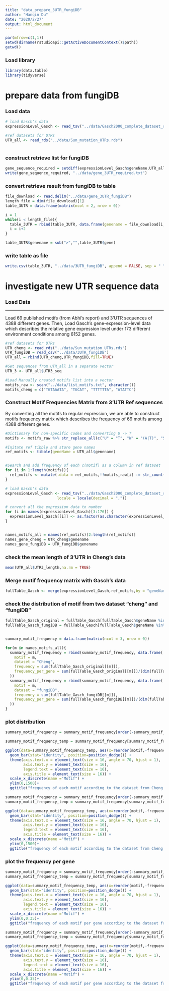 ```yaml
---
title: "data_prepare_3UTR_fungiDB"
author: "Hanqin Du"
date: "2020/2/27"
output: html_document
---
```



```r
par(mfrow=c(1,1))
setwd(dirname(rstudioapi::getActiveDocumentContext()$path))
getwd()
```


### Load library
```r
library(data.table)
library(tidyverse)
```


# prepare data from fungiDB

### Load data
```r
# load Gasch's data
expressionLevel_Gasch <- read_tsv("../data/Gasch2000_complete_dataset_rename.txt", locale = locale(decimal = ","))

#ref datasets for UTRs 
UTR_all <- read_rds("../data/Sun_mutation_UTRs.rds")
  
```

### construct retrieve list for fungiDB
```r
gene_sequence_required = setdiff(expressionLevel_Gasch$geneName,UTR_all$genename)
write(gene_sequence_required, "../data/gene_3UTR_required.txt")
```

### convert retrieve result from fungiDB to table
```r
file_download <- read.delim("../data/gene_3UTR_fungiDB")
length_file = dim(file_download)[1]
table_3UTR = data.frame(matrix(ncol = 2, nrow = 0))

i = 1
while(i < length_file){
  table_3UTR = rbind(table_3UTR, data.frame(genename = file_download[i,1], "UTR3_seq" = file_download[i+1,1]))
  i = i+2
}

table_3UTR$genename = sub(">","",table_3UTR$gene)

```


### write table as file
```r
write.csv(table_3UTR, "../data/3UTR_fungiDB", append = FALSE, sep = " ", dec = ".", row.names = FALSE, col.names = TRUE)
```





# investigate new UTR sequence data


### Load Data
***
Load 69 published motifs (from Abhi's report) and 3'UTR sequences of 4388 different genes. Then, Load Gasch's gene-expression-level data which describes the relative gene expression level under 173 different environment conditions among 6152 genes.

```r

#ref datasets for UTRs 
UTR_cheng <- read_rds("../data/Sun_mutation_UTRs.rds")
UTR_fungiDB = read_csv("../data/3UTR_fungiDB")
UTR_all = rbind(UTR_cheng,UTR_fungiDB,fill=TRUE)

#Get sequences from UTR_all in a separate vector
UTR_3 <- UTR_all$UTR3_seq

#Load Manually created motifs list into a vector
motifs_raw <- scan("../data/list_motifs.txt", character())
motifs_cheng = c("TGTAAATA", "TGCAT", "TTTTTTA", "ATATTC")


```


### Construct Motif Frequencies Matrix from 3'UTR Ref sequences
By converting all the motifs to regular expression, we are able to construct motifs frequency matrix which describes the frequency of 69 motifs among 4388 different genes.
```r

#Dictionary for non-specific codes and converting U -> T
motifs <- motifs_raw %>% str_replace_all(c("U" = "T", "W" = "(A|T)", "S" = "(C|G)", "M" = "(A|C)", "K" = "(G|T)", "R" = "(A|G)", "Y" = "(C|T)", "B" = "(C|G|T)", "D" = "(A|G|T)", "H" = "(A|C|T)", "V" = "(A|C|G)", "N" = "(A|C|G|T)"))

#Initate ref tibble and store gene names
ref_motifs <- tibble(geneName = UTR_all$genename)


#Search and add frequency of each c(motif) as a column in ref dataset
for (i in 1:length(motifs)){
  ref_motifs <- mutate(.data = ref_motifs,!!motifs_raw[i] := str_count(UTR_3, motifs[i]))
}

# load Gasch's data
expressionLevel_Gasch <- read_tsv("../data/Gasch2000_complete_dataset_rename.txt", 
                       locale = locale(decimal = ","))

# convert all the expression data to number
for (i in names(expressionLevel_Gasch)[3:176]) {
  expressionLevel_Gasch[[i]] <- as.factor(as.character(expressionLevel_Gasch[[i]]))
}


names_motifs_all = names(ref_motifs)[2:length(ref_motifs)]
names_gene_cheng = UTR_cheng$genename
names_gene_fungiDB = UTR_fungiDB$genename
```


### check the mean length of 3'UTR in Cheng's data
```r
mean(UTR_all$UTR3_length,na.rm = TRUE)
```


### Merge motif frequency matrix with Gasch's data
```r
fullTable_Gasch <- merge(expressionLevel_Gasch,ref_motifs,by = "geneName")
```

### check the distribution of motif from two dataset "cheng" and "fungiDB"
```r

fullTable_Gasch_original = fullTable_Gasch[fullTable_Gasch$geneName %in% names_gene_cheng,]
fullTable_Gasch_fungiDB = fullTable_Gasch[fullTable_Gasch$geneName %in% names_gene_fungiDB,]


summary_motif_frequency = data.frame(matrix(ncol = 3, nrow = 0))

for(m in names_motifs_all){
  summary_motif_frequency = rbind(summary_motif_frequency, data.frame(
    motif = m,
    dataset = "Cheng",
    frequency = sum(fullTable_Gasch_original[[m]]),
    frequency_per_gene = sum(fullTable_Gasch_original[[m]])/(dim(fullTable_Gasch_original)[1])
  ))
  summary_motif_frequency = rbind(summary_motif_frequency, data.frame(
    motif = m,
    dataset = "fungiDB",
    frequency = sum(fullTable_Gasch_fungiDB[[m]]),
    frequency_per_gene = sum(fullTable_Gasch_fungiDB[[m]])/(dim(fullTable_Gasch_fungiDB)[1])
  ))
}


```

### plot distribution


```r
summary_motif_frequency = summary_motif_frequency[order(-summary_motif_frequency$frequency),]

summary_motif_frequency_temp = summary_motif_frequency[summary_motif_frequency$motif %in% head(unique(summary_motif_frequency$motif),35),]

ggplot(data=summary_motif_frequency_temp, aes(x=reorder(motif,-frequency), y=frequency, fill=dataset)) +
  geom_bar(stat="identity", position=position_dodge()) +
  theme(axis.text.x = element_text(size = 16, angle = 70, hjust = 1),
        axis.text.y = element_text(size = 16),
        legend.text = element_text(size = 16),
        axis.title = element_text(size = 16)) + 
  scale_x_discrete(name ="Motif") + 
  ylim(0,1500)+
  ggtitle("frequency of each motif according to the dataset from Cheng's study and fungiDB")
```

```r
summary_motif_frequency = summary_motif_frequency[order(-summary_motif_frequency$frequency),]
summary_motif_frequency_temp = summary_motif_frequency[summary_motif_frequency$motif %in% tail(unique(summary_motif_frequency$motif),34),]

ggplot(data=summary_motif_frequency_temp, aes(x=reorder(motif,-frequency), y=frequency, fill=dataset)) +
  geom_bar(stat="identity", position=position_dodge()) +
  theme(axis.text.x = element_text(size = 16, angle = 70, hjust = 1),
        axis.text.y = element_text(size = 16),
        legend.text = element_text(size = 16),
        axis.title = element_text(size = 16)) + 
  scale_x_discrete(name ="Motif") + 
  ylim(0,1500)+
  ggtitle("frequency of each motif according to the dataset from Cheng's study and fungiDB")
```


### plot the frequency per gene
```r
summary_motif_frequency = summary_motif_frequency[order(-summary_motif_frequency$frequency_per_gene),]
summary_motif_frequency_temp = summary_motif_frequency[summary_motif_frequency$motif %in% head(unique(summary_motif_frequency$motif),35),]

ggplot(data=summary_motif_frequency_temp, aes(x=reorder(motif,-frequency_per_gene), y=frequency_per_gene, fill=dataset)) +
  geom_bar(stat="identity", position=position_dodge()) +
  theme(axis.text.x = element_text(size = 16, angle = 70, hjust = 1),
        axis.text.y = element_text(size = 16),
        legend.text = element_text(size = 16),
        axis.title = element_text(size = 16)) + 
  scale_x_discrete(name ="Motif") + 
  ylim(0,0.35)+
  ggtitle("frequency of each motif per gene according to the dataset from Cheng's study and fungiDB")
```

```r
summary_motif_frequency = summary_motif_frequency[order(-summary_motif_frequency$frequency_per_gene),]
summary_motif_frequency_temp = summary_motif_frequency[summary_motif_frequency$motif %in% tail(unique(summary_motif_frequency$motif),34),]

ggplot(data=summary_motif_frequency_temp, aes(x=reorder(motif,-frequency_per_gene), y=frequency_per_gene, fill=dataset)) +
  geom_bar(stat="identity", position=position_dodge()) +
  theme(axis.text.x = element_text(size = 16, angle = 70, hjust = 1),
        axis.text.y = element_text(size = 16),
        legend.text = element_text(size = 16),
        axis.title = element_text(size = 16)) + 
  scale_x_discrete(name ="Motif") + 
  ylim(0,0.35)+
  ggtitle("frequency of each motif per gene according to the dataset from Cheng's study and fungiDB")
```


